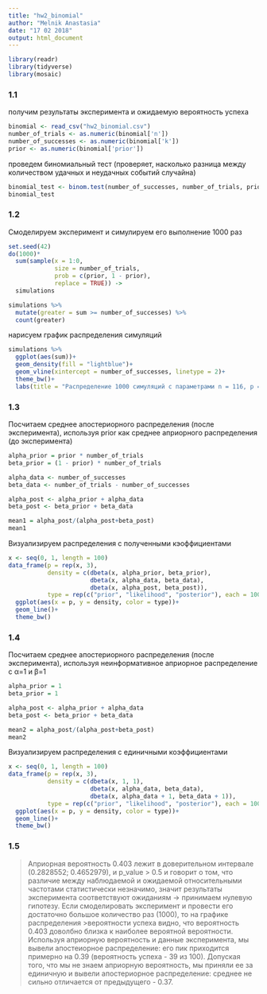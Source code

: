 ```yaml
---
title: "hw2_binomial"
author: "Melnik Anastasia"
date: "17 02 2018"
output: html_document
---
```


```r
library(readr)
library(tidyverse)
library(mosaic)
```
### 1.1
получим результаты эксперимента и ожидаемую вероятность успеха
```r
binomial <- read_csv("hw2_binomial.csv")
number_of_trials <- as.numeric(binomial['n'])
number_of_successes <- as.numeric(binomial['k'])
prior <- as.numeric(binomial['prior'])
```
проведем биномиальный тест (проверяет, насколько разница между количеством удачных и неудачных событий случайна)
```r
binomial_test <- binom.test(number_of_successes, number_of_trials, prior)
binomial_test
```

### 1.2
Смоделируем эксперимент и симулируем его выполнение 1000 раз
```r
set.seed(42)
do(1000)*
  sum(sample(x = 1:0, 
             size = number_of_trials, 
             prob = c(prior, 1 - prior), 
             replace = TRUE)) ->
  simulations

simulations %>% 
  mutate(greater = sum >= number_of_successes) %>% 
  count(greater)
```
нарисуем график распределения симуляций
```r
simulations %>% 
  ggplot(aes(sum))+
  geom_density(fill = "lightblue")+
  geom_vline(xintercept = number_of_successes, linetype = 2)+
  theme_bw()+
  labs(title = "Распределение 1000 симуляций с параметрами n = 116, p = 0.403")
```
### 1.3
Посчитаем среднее апостериорного распределения (после эксперимента), 
используя prior как среднее априорного распределения (до эксперимента)
```r
alpha_prior = prior * number_of_trials
beta_prior = (1 - prior) * number_of_trials

alpha_data <- number_of_successes
beta_data <- number_of_trials - number_of_successes

alpha_post <- alpha_prior + alpha_data
beta_post <- beta_prior + beta_data

mean1 = alpha_post/(alpha_post+beta_post)
mean1
```
Визуализируем распределения с полученными кэоффициентами
```r
x <- seq(0, 1, length = 100)
data_frame(p = rep(x, 3),
           density = c(dbeta(x, alpha_prior, beta_prior),
                       dbeta(x, alpha_data, beta_data),
                       dbeta(x, alpha_post, beta_post)),
           type = rep(c("prior", "likelihood", "posterior"), each = 100))%>% 
  ggplot(aes(x = p, y = density, color = type))+
  geom_line()+
  theme_bw()
```

### 1.4
Посчитаем среднее апостериорного распределения (после эксперимента), 
используя неинформативное априорное распределение с α=1 и β=1
```r
alpha_prior = 1
beta_prior = 1

alpha_post <- alpha_prior + alpha_data
beta_post <- beta_prior + beta_data

mean2 = alpha_post/(alpha_post+beta_post)
mean2
```
Визуализируем распределения с единичными коэффициентами
```r
x <- seq(0, 1, length = 100)
data_frame(p = rep(x, 3),
           density = c(dbeta(x, 1, 1),
                       dbeta(x, alpha_data, beta_data),
                       dbeta(x, alpha_data + 1, beta_data + 1)),
           type = rep(c("prior", "likelihood", "posterior"), each = 100))%>% 
  ggplot(aes(x = p, y = density, color = type))+
  geom_line()+
  theme_bw()
```

### 1.5
>Априорная вероятность 0.403 лежит в доверительном интервале (0.2828552; 0.4652979), и p_value > 0.5 и говорит о том, что различие между наблюдаемой и ожидаемой относительными частотами статистически незначимо, значит результаты эксперимента соответствуют ожиданиям -> принимаем нулевую гипотезу.
>Если смоделировать эксперимент и провести его достаточно большое количество раз (1000), то на графике распределения >вероятности успеха видно, что вероятность 0.403 доволбно близка к наиболее вероятной вероятности.
>Используя априорную вероятность и данные эксперимента, мы вывели апостеиорное распределение: его пик приходится примерно на 0.39 (вероятность успеха - 39 из 100). Допуская того, что мы не знаем априорную вероятность, мы приняли ее за единичную и вывели апостериорное распределение: среднее не сильно отличается от предыдущего - 0.37.
